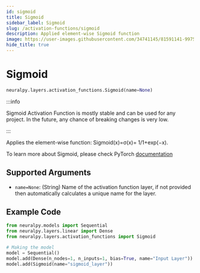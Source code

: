 ```yaml
---
id: sigmoid
title: Sigmoid
sidebar_label: Sigmoid
slug: /activation-functions/sigmoid
description: Applied element-wise Sigmoid function
image: https://user-images.githubusercontent.com/34741145/81591141-99752900-93d9-11ea-9ef6-cc2c68daaa19.png
hide_title: true
---
```


# Sigmoid

```python
neuralpy.layers.activation_functions.Sigmoid(name=None)
```

:::info

Sigmoid Activation Function is mostly stable and can be used for any project. In the future, any chance of breaking changes is very low.

:::

Applies the element-wise function: Sigmoid(x)=σ(x)= 1/1+exp(−x).

To learn more about Sigmoid, please check PyTorch [documentation](https://pytorch.org/docs/stable/generated/torch.nn.Sigmoid.html#torch.nn.Sigmoid)

## Supported Arguments

- `name=None`: (String) Name of the activation function layer, if not provided then automatically calculates a unique name for the layer.

## Example Code

```python
from neuralpy.models import Sequential
from neuralpy.layers.linear import Dense
from neuralpy.layers.activation_functions import Sigmoid

# Making the model
model = Sequential()
model.add(Dense(n_nodes=1, n_inputs=1, bias=True, name="Input Layer"))
model.add(Sigmoid(name="sigmoid_layer"))
```
